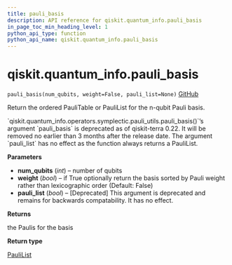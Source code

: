 ```yaml
---
title: pauli_basis
description: API reference for qiskit.quantum_info.pauli_basis
in_page_toc_min_heading_level: 1
python_api_type: function
python_api_name: qiskit.quantum_info.pauli_basis
---
```


<span id="qiskit-quantum-info-pauli-basis" />

# qiskit.quantum\_info.pauli\_basis

<span id="qiskit.quantum_info.pauli_basis" />

`pauli_basis(num_qubits, weight=False, pauli_list=None)` [GitHub](https://github.com/qiskit/qiskit/tree/stable/0.24/qiskit/quantum_info/operators/symplectic/pauli_utils.py "view source code")

Return the ordered PauliTable or PauliList for the n-qubit Pauli basis.

<Admonition title="Deprecated since version 0.22" type="danger">
  `qiskit.quantum_info.operators.symplectic.pauli_utils.pauli_basis()`’s argument `pauli_basis` is deprecated as of qiskit-terra 0.22. It will be removed no earlier than 3 months after the release date. The argument `pauli_list` has no effect as the function always returns a PauliList.
</Admonition>

**Parameters**

*   **num\_qubits** (*int*) – number of qubits
*   **weight** (*bool*) – if True optionally return the basis sorted by Pauli weight rather than lexicographic order (Default: False)
*   **pauli\_list** (*bool*) – \[Deprecated] This argument is deprecated and remains for backwards compatability. It has no effect.

**Returns**

the Paulis for the basis

**Return type**

[PauliList](qiskit.quantum_info.PauliList "qiskit.quantum_info.PauliList")

